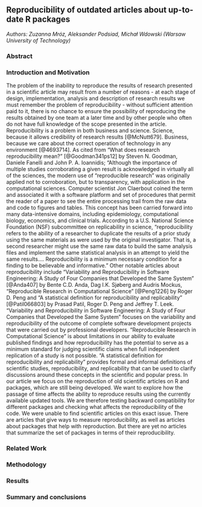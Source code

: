 ## Reproducibility of outdated articles about up-to-date R packages

*Authors: Zuzanna Mróz, Aleksander Podsiad, Michał Wdowski (Warsaw University of Technology)*

### Abstract


### Introduction and Motivation

The problem of the inability to reproduce the results of research presented in a scientific article may result from a number of reasons - at each stage of design, implementation, analysis and description of research results we must remember the problem of reproducibility - without sufficient attention paid to it, there is no chance to ensure the possibility of reproducing the results obtained by one team at a later time and by other people who often do not have full knowledge of the scope presented in the article. Reproducibility is a problem in both business and science. Science, because it allows credibility of research results [@McNutt679]. Business, because we care about the correct operation of technology in any environment [@4693714]. 
As cited from “What does research reproducibility mean?” [@Goodman341ps12] by Steven N. Goodman, Daniele Fanelli and John P. A. Ioannidis;
“Although the importance of multiple studies corroborating a given result is acknowledged in virtually all of the sciences, the modern use of “reproducible research” was originally applied not to corroboration, but to transparency, with application in the computational sciences. Computer scientist Jon Claerbout coined the term and associated it with a software platform and set of procedures that permit the reader of a paper to see the entire processing trail from the raw data and code to figures and tables. This concept has been carried forward into many data-intensive domains, including epidemiology, computational biology, economics, and clinical trials. According to a U.S. National Science Foundation (NSF) subcommittee on replicability in science, “reproducibility refers to the ability of a researcher to duplicate the results of a prior study using the same materials as were used by the original investigator. That is, a second researcher might use the same raw data to build the same analysis files and implement the same statistical analysis in an attempt to yield the same results…. Reproducibility is a minimum necessary condition for a finding to be believable and informative.”
Other notable articles about reproducibility include “Variability and Reproducibility in Software Engineering: A Study of Four Companies that Developed the Same System” [@Anda407] by Bente C.D. Anda, Dag I.K. Sjøberg and Audris Mockus, “Reproducible Research in Computational Science” [@Peng1226] by Roger D. Peng and “A statistical definition for reproducibility and replicability” [@Patil066803] by Prasad Patil, Roger D. Peng and Jeffrey T. Leek.
“Variability and Reproducibility in Software Engineering: A Study of Four Companies that Developed the Same System” focuses on the variability and reproducibility of the outcome of complete software development projects that were carried out by professional developers.
“Reproducible Research in Computational Science” is about limitations in our ability to evaluate published findings and how reproducibility has the potential to serve as a minimum standard for judging scientific claims when full independent replication of a study is not possible.
“A statistical definition for reproducibility and replicability” provides formal and informal definitions of scientific studies, reproducibility, and replicability that can be used to clarify discussions around these concepts in the scientific and popular press.
In our article we focus on the reproduction of old scientific articles on R and packages, which are still being developed. We want to explore how the passage of time affects the ability to reproduce results using the currently available updated tools. We are therefore testing backward compatibility for different packages and checking what affects the reproducibility of the code.
We were unable to find scientific articles on this exact issue. There are articles that give ways to measure reproducibility, as well as articles about packages that help with reproduction. But there are yet no articles that summarize the set of packages in terms of their reproducibility. 

### Related Work


### Methodology


### Results


### Summary and conclusions 
